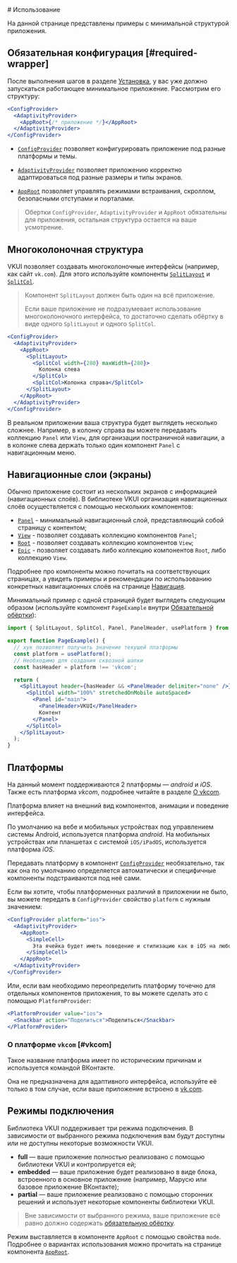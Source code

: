 <Overview>
# Использование

На данной странице представлены примеры с минимальной структурой приложения.

</Overview>

## Обязательная конфигурация [#required-wrapper]

После выполнения шагов в разделе [Установка](docs/overview/install), у вас уже должно запускаться работающее минимальное приложение.
Рассмотрим его структуру:

```jsx
<ConfigProvider>
  <AdaptivityProvider>
    <AppRoot>{/* приложение */}</AppRoot>
  </AdaptivityProvider>
</ConfigProvider>
```

- [`ConfigProvider`](/docs/components/config-provider) позволяет конфигурировать приложение под разные платформы и темы.

- [`AdaptivityProvider`](/docs/components/adaptivity-provider) позволяет приложению корректно адаптироваться под разные размеры и типы экранов.

- [`AppRoot`](/docs/components/app-root) позволяет управлять режимами встраивания, скроллом, безопасными отступами и порталами.

> Обертки `ConfigProvider`, `AdaptivityProvider` и `AppRoot` обязательны для приложения,
> остальная структура остается на ваше усмотрение.

## Многоколоночная структура

VKUI позволяет создавать многоколоночные интерфейсы (например, как сайт `vk.com`).
Для этого используйте компоненты [`SplitLayout`](/docs/components/split-layout) и [`SplitCol`](/docs/components/split-col).

> Компонент `SplitLayout` должен быть один на всё приложение.
>
> Если ваше приложение не подразумевает использование многоколоночного интерфейса, то достаточно сделать обёртку в виде
> одного `SplitLayout` и одного `SplitCol`.

```jsx
<ConfigProvider>
  <AdaptivityProvider>
    <AppRoot>
      <SplitLayout>
        <SplitCol width={280} maxWidth={280}>
          Колонка слева
        </SplitCol>
        <SplitCol>Колонка справа</SplitCol>
      </SplitLayout>
    </AppRoot>
  </AdaptivityProvider>
</ConfigProvider>
```

В реальном приложении ваша структура будет выглядеть несколько сложнее. Например, в колонку справа вы
можете передавать коллекцию `Panel` или `View`, для организации постраничной навигации, а в колонке слева
держать только один компонент `Panel` с навигационным меню.

## Навигационные слои (экраны)

Обычно приложение состоит из нескольких экранов с информацией (навигационных слоёв).
В библиотеке VKUI организация навигационных слоёв осуществляется с помощью нескольких компонентов:

- [`Panel`](/docs/components/panel) - минимальный навигационный слой, представляющий собой страницу с контентом;
- [`View`](/docs/components/view) - позволяет создавать коллекцию компонентов `Panel`;
- [`Root`](/docs/components/root) - позволяет создавать коллекцию компонентов `View`;
- [`Epic`](/docs/components/epic) - позволяет создавать либо коллекцию компонентов `Root`, либо коллекцию `View`.

Подробнее про компоненты можно почитать на соответствующих страницах, а увидеть примеры и рекомендации по
использованию конкретных навигационных слоёв на странице [Навигация](/docs/overview/navigation).

Минимальный пример с одной страницей будет выглядеть следующим образом
(используйте компонент `PageExample` внутри [Обязательной обёртки](#required-wrapper)):

```jsx
import { SplitLayout, SplitCol, Panel, PanelHeader, usePlatform } from '@vkontakte/vkui';

export function PageExample() {
  // хук позволяет получить значение текущей платформы
  const platform = usePlatform();
  // Необходимо для создания сквозной шапки
  const hasHeader = platform !== 'vkcom';

  return (
    <SplitLayout header={hasHeader && <PanelHeader delimiter="none" />}>
      <SplitCol width="100%" stretchedOnMobile autoSpaced>
        <Panel id="main">
          <PanelHeader>VKUI</PanelHeader>
          Контент
        </Panel>
      </SplitCol>
    </SplitLayout>
  );
}
```

## Платформы

На данный момент поддерживаются 2 платформы — _android_ и _iOS_.
Также есть платформа _vkcom_, подробнее читайте в разделе [О vkcom](#vkcom).

Платформа влияет на внешний вид компонентов, анимации и поведение интерфейса.

По умолчанию на вебе и мобильных устройствах под управлением системы Android, используется платформа _android_. На
мобильных устройствах или планшетах с системой `iOS/iPadOS`, используется платформа _iOS_.

Передавать платформу в компонент [`ConfigProvider`](/docs/components/config-provider) необязательно,
так как она по умолчанию определяется автоматически и специфичные компоненты подстраиваются под неё сами.

Если вы хотите, чтобы платформенных различий в приложении не было, вы можете передать в `ConfigProvider` свойство
`platform` с нужным значением:

```jsx
<ConfigProvider platform="ios">
  <AdaptivityProvider>
    <AppRoot>
      <SimpleCell>
        Эта ячейка будет иметь поведение и стилизацию как в iOS на любой платформе
      </SimpleCell>
    </AppRoot>
  </AdaptivityProvider>
</ConfigProvider>
```

Или, если вам необходимо переопределить платформу точечно для отдельных компонентов приложения, то
вы можете сделать это с помощью `PlatformProvider`:

```jsx
<PlatformProvider value="ios">
  <Snackbar action="Поделиться">Поделиться</Snackbar>
</PlatformProvider>
```

### О платформе `vkcom` [#vkcom]

Такое название платформа имеет по историческим причинам и используется командой ВКонтакте.

Она не предназначена для адаптивного интерфейса, используйте её только в том случае, если ваше приложение встроено в [vk.com](https://vk.com).

## Режимы подключения

Библиотека VKUI поддерживает три режима подключения. В зависимости от выбранного режима подключения
вам будут доступны или не доступны некоторые возможности VKUI.

- **full** — ваше приложение полностью реализовано с помощью библиотеки VKUI и контролируется ей;
- **embedded** — ваше приложение будет реализовано в виде блока, встроенного в основное приложение (например, Марусю или базовое приложение ВКонтакте);
- **partial** — ваше приложение реализовано с помощью сторонних решений и использует некоторые компоненты библиотеки VKUI.

> Вне зависимости от выбранного режима, ваше приложение всё равно должно содержать [обязательную обёртку](#required-wrapper).

Режим выставляется в компоненте `AppRoot` с помощью свойства `mode`. Подробнее о вариантах использования
можно прочитать на странице компонента [`AppRoot`](/docs/components/app-root).
